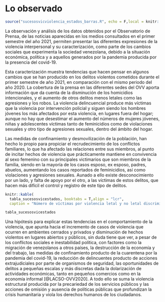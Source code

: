 
# Lo observado 

<!---BLOCK_MULTICOL_START--->


```r
source("sucesosvicviolencia_estados_barras.R", echo = F,local = knitr::knit_global())

```

La observación y análisis de los datos obtenidos por el Observatorio de Prensa, de las noticias aparecidas en los medios consultados en el primer semestre del año 2021, permiten presentar las diferentes expresiones de la violencia interpersonal y su caracterización, como parte de los cambios sociales que experimenta la sociedad venezolana, debido a la situación económica, política y a aquellos generados por la pandemia producida por la presencia del covid-19.

Esta caracterización muestra tendencias que hacen pensar en algunos cambios que se han producido en los delitos violentos cometidos durante el primer semestre de año 2021, en comparación con el mismo periodo del año 2020. La cobertura de la prensa en las diferentes sedes del OVV aporta información que da cuenta de la disminución de los homicidios intencionales, y el aumento de otros delitos menos letales como las agresiones y los robos. La violencia delincuencial produce más víctimas que la violencia por intervención policial y siguen siendo los hombres jóvenes los más afectados por esta violencia, en lugares fuera del hogar; aunque no hay que desestimar el aumento del números de mujeres jóvenes, niñas y adolescentes víctimas tanto de feminicidios como de violaciones sexuales y otro tipo de agresiones sexuales, dentro del ámbito del hogar.

Las medidas de confinamiento y desmovilización de la población, han hecho lo propio para propiciar el recrudecimiento de los conflictos familiares, lo que ha afectado las relaciones entre sus miembros, al punto de incitar hechos de violencia que prácticamente mantiene en convivencia al sexo femenino con su principales victimarios que son miembros de la familia, siendo en la mayoría de los casos esposo, ex esposo, padres, abuelos, aumentando los casos reportados de feminicidios, así como violaciones y agresiones sexuales. Aunado a ello existe desconocimiento por un lado, y falta de apoyo por el otro, a las víctimas de estos delitos, que hacen más difícil el control y registro de este tipo de delitos.

```r
knitr::kable(
  tabla_sucesosvicestados, booktabs = T,align = "lcr",
  caption = "Número de víctimas por violencia letal y no letal discriminada según entidad federal donde la cobertura mediatica registró el suceso.")
```

```r
tabla_sucesosvicestados
```

Una hipótesis para explicar estas tendencias en el comportamiento de la violencia, que apunta hacia el incremento de casos de violencia que ocurren en ambientes cerrados y privados y disminución de hechos violentos en lugares abiertos y públicos, sin duda tiene que ver, a pesar de los conflictos sociales e inestabilidad política, con factores como la migración de venezolanos a otros países, la destrucción de la economía y del trabajo, las medidas de confinamiento producto de la cuarentena por la pandemia del covid-19, la reducción de delincuentes producto de acciones extrajudiciales por parte de organismos de seguridad, las oportunidades de delitos a pequeñas escalas y más discretas dada la dolarización de actividades económicas, tanto en pequeños comercios como en la economía informal [@LACSO-OVV2020]. A todo ello se suma la violencia estructural producida por la precariedad de los servicios públicos y las acciones de omisión y ausencia de políticas públicas que profundizan la crisis humanitaria y viola los derechos humanos de los ciudadanos.

<!---BLOCK_MULTICOL_STOP{widths: [3,3], space: 0.2, sep: true}--->

